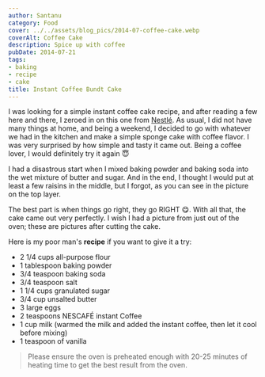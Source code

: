 ```yaml
---
author: Santanu
category: Food
cover: ../../assets/blog_pics/2014-07-coffee-cake.webp
coverAlt: Coffee Cake
description: Spice up with coffee
pubDate: 2014-07-21
tags:
- baking
- recipe
- cake
title: Instant Coffee Bundt Cake
---
```


I was looking for a simple instant coffee cake recipe, and after reading a few here and there, I zeroed in on this one from [Nestlé](http://www.tasterschoice.com/recipes/iced-coffee-bundt-cake/desserts/144734.aspx). As usual, I did not have many things at home, and being a weekend, I decided to go with whatever we had in the kitchen and make a simple sponge cake with coffee flavor. I was very surprised by how simple and tasty it came out. Being a coffee lover, I would definitely try it again 😇

I had a disastrous start when I mixed baking powder and baking soda into the wet mixture of butter and sugar. And in the end, I thought I would put at least a few raisins in the middle, but I forgot, as you can see in the picture on the top layer.

The best part is when things go right, they go RIGHT 😋. With all that, the cake came out very perfectly. I wish I had a picture from just out of the oven; these are pictures after cutting the cake.

Here is my poor man's **recipe** if you want to give it a try:

- 2 1/4 cups all-purpose flour
- 1 tablespoon baking powder
- 3/4 teaspoon baking soda
- 3/4 teaspoon salt
- 1 1/4 cups granulated sugar
- 3/4 cup unsalted butter
- 3 large eggs
- 2 teaspoons NESCAFÉ instant Coffee
- 1 cup milk (warmed the milk and added the instant coffee, then let it cool before mixing)
- 1 teaspoon of vanilla

> Please ensure the oven is preheated enough with 20-25 minutes of heating time to get the best result from the oven.